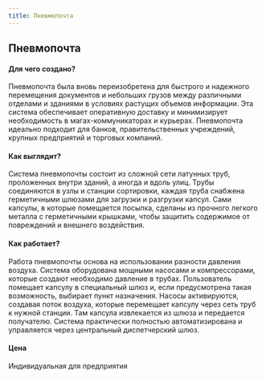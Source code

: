 ```yaml
---
title: Пневмопочта
---
```

## Пневмопочта
#### Для чего создано?
Пневмопочта была вновь переизобретена для быстрого и надежного перемещения документов и небольших грузов между различными отделами и зданиями в условиях растущих объемов информации. Эта система обеспечивает оперативную доставку и минимизирует необходимость в магах-коммуникаторах и курьерах. Пневмопочта идеально подходит для банков, правительственных учреждений, крупных предприятий и торговых компаний.

#### Как выглядит?
Система пневмопочты состоит из сложной сети латунных труб, проложенных внутри зданий, а иногда и вдоль улиц. Трубы соединяются в узлы и станции сортировки, каждая труба снабжена герметичными шлюзами для загрузки и разгрузки капсул. Сами капсулы, в которые помещается посылка, сделаны из прочного легкого металла с герметичными крышками, чтобы защитить содержимое от повреждений и внешнего воздействия. 

#### Как работает?
Работа пневмопочты основа на использовании разности давления воздуха. Система оборудована мощными насосами и компрессорами, которые создают необходимо давление в трубах. Пользователь помещает капсулу в специальный шлюз и, если предусмотрена такая возможность, выбирает пункт назначения. Насосы активируются, создавая поток воздуха, которые перемещает капсулу через сеть труб к нужной станции. Там капсула извлекается из шлюза и передается получателю. Система практически полностью автоматизирована и управляется через центральный диспетчерский шлюз.

#### Цена
Индивидуальная для предприятия